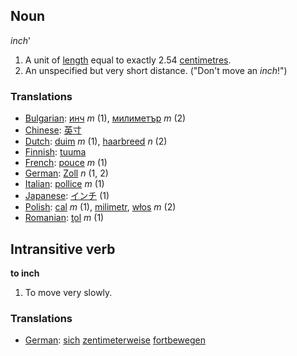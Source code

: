 ==Noun==

'' inch'''

# A unit of [[length]] equal to exactly 2.54 [[centimetre]]s.
# An unspecified but very short distance.  ("Don't move an ''inch''!")

===Translations===
* [[Bulgarian]]: [[инч]] ''m'' (1), [[милиметър]] ''m'' (2)
* [[Chinese]]: [[英寸]]
* [[Dutch]]: [[duim]] ''m'' (1), [[haarbreed]] ''n'' (2)
* [[Finnish]]: [[tuuma]]
* [[French]]: [[pouce]] ''m'' (1)
* [[German]]: [[Zoll]] ''n'' (1, 2)
* [[Italian]]: [[pollice]] ''m'' (1)
* [[Japanese]]: [[インチ]] (1)
* [[Polish]]: [[cal]] ''m'' (1), [[milimetr]], [[włos]] ''m'' (2)
* [[Romanian]]: [[ţol]] ''m'' (1)

==Intransitive verb==

'''to inch'''

# To move very slowly.

===Translations===
*[[German]]: [[sich]] [[zentimeterweise]] [[fortbewegen]]